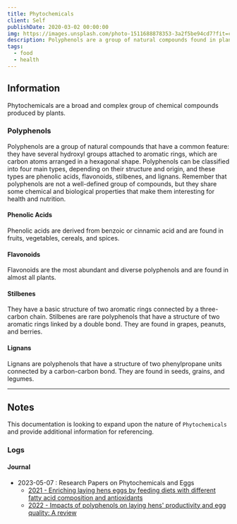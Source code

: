 ```yaml
---
title: Phytochemicals
client: Self
publishDate: 2020-03-02 00:00:00
img: https://images.unsplash.com/photo-1511688878353-3a2f5be94cd7?fit=crop&w=1400&h=700&q=75
description: Polyphenols are a group of natural compounds found in plants that have unique properties within health and industry.
tags:
  - food
  - health
---
```


<MDXLayer title={frontmatter.title} description={frontmatter.description}>
<Widget img={frontmatter.img} skeleton={false}>
<MDXJS>


## Information

Phytochemicals are a broad and complex group of chemical compounds produced by plants.

### Polyphenols

Polyphenols are a group of natural compounds that have a common feature: they have several hydroxyl groups attached to aromatic rings, which are carbon atoms arranged in a hexagonal shape. 
Polyphenols can be classified into four main types, depending on their structure and origin, and these types are phenolic acids, flavonoids, stilbenes, and lignans. 
Remember that polyphenols are not a well-defined group of compounds, but they share some chemical and biological properties that make them interesting for health and nutrition.

#### Phenolic Acids
Phenolic acids are derived from benzoic or cinnamic acid and are found in fruits, vegetables, cereals, and spices. 

#### Flavonoids
Flavonoids are the most abundant and diverse polyphenols and are found in almost all plants. 

#### Stilbenes

They have a basic structure of two aromatic rings connected by a three-carbon chain. 
Stilbenes are rare polyphenols that have a structure of two aromatic rings linked by a double bond. 
They are found in grapes, peanuts, and berries. 

#### Lignans

Lignans are polyphenols that have a structure of two phenylpropane units connected by a carbon-carbon bond. 
They are found in seeds, grains, and legumes. 


---

## Notes

This documentation is looking to expand upon the nature of `Phytochemicals` and provide additional information for referencing.

### Logs

#### Journal

- 2023-05-07 : Research Papers on Phytochemicals and Eggs
  - [2021 - Enriching laying hens eggs by feeding diets with different fatty acid composition and antioxidants](https://www.nature.com/articles/s41598-021-00343-1#Abs1)
  - [2022 - Impacts of polyphenols on laying hens' productivity and egg quality: A review](https://onlinelibrary.wiley.com/doi/full/10.1111/jpn.13758)

</MDXJS>
</Widget>
</MDXLayer>